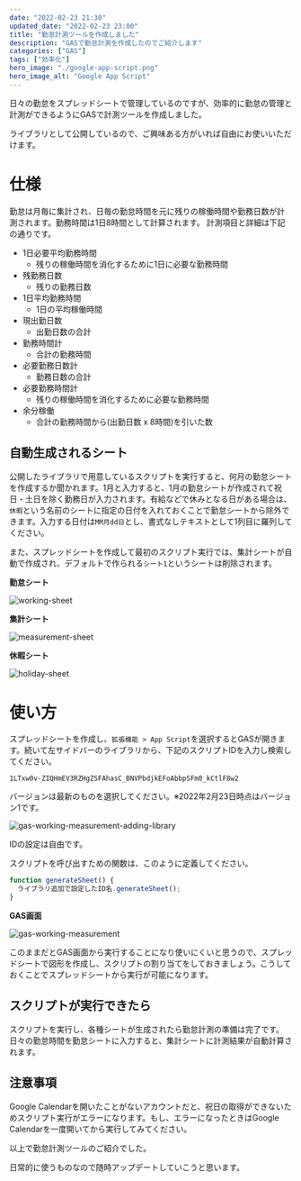 ```yaml
---
date: "2022-02-23 21:30"
updated_date: "2022-02-23 23:00"
title: "勤怠計測ツールを作成しました"
description: "GASで勤怠計測を作成したのでご紹介します"
categories: ["GAS"]
tags: ["効率化"]
hero_image: "./google-app-script.png"
hero_image_alt: "Google App Script"
---
```


日々の勤怠をスプレッドシートで管理しているのですが、効率的に勤怠の管理と計測ができるようにGASで計測ツールを作成しました。

ライブラリとして公開しているので、ご興味ある方がいれば自由にお使いいただけます。

# 仕様

勤怠は月毎に集計され、日毎の勤怠時間を元に残りの稼働時間や勤務日数が計測されます。勤務時間は1日8時間として計算されます。
計測項目と詳細は下記の通りです。

- 1日必要平均勤務時間
  - 残りの稼働時間を消化するために1日に必要な勤務時間
- 残勤務日数
  - 残りの勤務日数
- 1日平均勤務時間
  - 1日の平均稼働時間
- 現出勤日数
  - 出勤日数の合計
- 勤務時間計
  - 合計の勤務時間
- 必要勤務日数計
  - 勤務日数の合計
- 必要勤務時間計
  - 残りの稼働時間を消化するために必要な勤務時間
- 余分稼働
  - 合計の勤務時間から(出勤日数 x 8時間)を引いた数

## 自動生成されるシート

公開したライブラリで用意しているスクリプトを実行すると、何月の勤怠シートを作成するか聞かれます。1月と入力すると、1月の勤怠シートが作成されて祝日・土日を除く勤務日が入力されます。有給などで休みとなる日がある場合は、`休暇`という名前のシートに指定の日付を入れておくことで勤怠シートから除外できます。入力する日付は`MM月dd日`とし、書式なしテキストとして1列目に羅列してください。

また、スプレッドシートを作成して最初のスクリプト実行では、集計シートが自動で作成され、デフォルトで作られる`シート1`というシートは削除されます。

**勤怠シート**

![working-sheet](/images/working-sheet.png)

**集計シート**

![measurement-sheet](/images/measurement-sheet.png)

**休暇シート**

![holiday-sheet](/images/holiday-sheet.png)

# 使い方

スプレッドシートを作成し、`拡張機能 > App Script`を選択するとGASが開きます。続いて左サイドバーのライブラリから、下記のスクリプトIDを入力し検索してください。

`1LTxw0v-ZIQHmEV3RZHgZSFAhasC_BNVPbdjkEFoAbbpSFm0_kCtlF8w2`

バージョンは最新のものを選択してください。※2022年2月23日時点はバージョン1です。

![gas-working-measurement-adding-library](/images/gas-working-measurement-adding-library.png)

IDの設定は自由です。

スクリプトを呼び出すための関数は、このように定義してください。

```js
function generateSheet() {
  ライブラリ追加で設定したID名.generateSheet();
}
```

**GAS画面**

![gas-working-measurement](/images/gas-working-measurement.png)


このままだとGAS画面から実行することになり使いにくいと思うので、スプレッドシートで図形を作成し、スクリプトの割り当てをしておきましょう。こうしておくことでスプレッドシートから実行が可能になります。

## スクリプトが実行できたら

スクリプトを実行し、各種シートが生成されたら勤怠計測の準備は完了です。日々の勤怠時間を勤怠シートに入力すると、集計シートに計測結果が自動計算されます。

## 注意事項

Google Calendarを開いたことがないアカウントだと、祝日の取得ができないためスクリプト実行がエラーになります。もし、エラーになったときはGoogle Calendarを一度開いてから実行してみてください。

以上で勤怠計測ツールのご紹介でした。

日常的に使うものなので随時アップデートしていこうと思います。